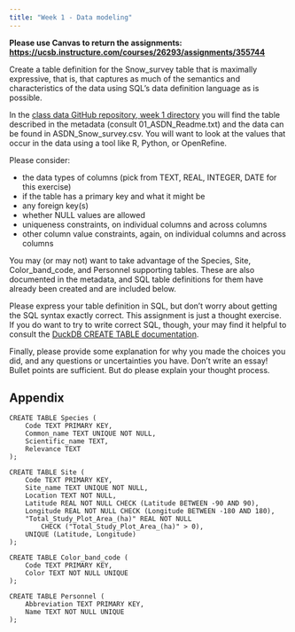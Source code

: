 ```yaml
---
title: "Week 1 - Data modeling"
---
```


**Please use Canvas to return the assignments: <https://ucsb.instructure.com/courses/26293/assignments/355744>**

Create a table definition for the Snow_survey table that is maximally expressive, that is, that captures as much of the semantics and characteristics of the data using SQL's data definition language as is possible.

In the [class data GitHub repository, week 1 directory](https://github.com/UCSB-Library-Research-Data-Services/bren-meds213-spring-2024-class-data/tree/main/week1) you will find the table described in the metadata (consult 01_ASDN_Readme.txt) and the data can be found in ASDN_Snow_survey.csv. You will want to look at the values that occur in the data using a tool like R, Python, or OpenRefine.

Please consider:

-   the data types of columns (pick from TEXT, REAL, INTEGER, DATE for this exercise)
-   if the table has a primary key and what it might be
-   any foreign key(s)
-   whether NULL values are allowed
-   uniqueness constraints, on individual columns and across columns
-   other column value constraints, again, on individual columns and across columns

You may (or may not) want to take advantage of the Species, Site, Color_band_code, and Personnel supporting tables. These are also documented in the metadata, and SQL table definitions for them have already been created and are included below.

Please express your table definition in SQL, but don't worry about getting the SQL syntax exactly correct. This assignment is just a thought exercise. If you do want to try to write correct SQL, though, your may find it helpful to consult the [DuckDB CREATE TABLE documentation](https://duckdb.org/docs/sql/statements/create_table).

Finally, please provide some explanation for why you made the choices you did, and any questions or uncertainties you have. Don't write an essay! Bullet points are sufficient.  But do please explain your thought process.

## Appendix

```         
CREATE TABLE Species (
    Code TEXT PRIMARY KEY,
    Common_name TEXT UNIQUE NOT NULL,
    Scientific_name TEXT,
    Relevance TEXT
);

CREATE TABLE Site (
    Code TEXT PRIMARY KEY,
    Site_name TEXT UNIQUE NOT NULL,
    Location TEXT NOT NULL,
    Latitude REAL NOT NULL CHECK (Latitude BETWEEN -90 AND 90),
    Longitude REAL NOT NULL CHECK (Longitude BETWEEN -180 AND 180),
    "Total_Study_Plot_Area_(ha)" REAL NOT NULL
        CHECK ("Total_Study_Plot_Area_(ha)" > 0),
    UNIQUE (Latitude, Longitude)
);

CREATE TABLE Color_band_code (
    Code TEXT PRIMARY KEY,
    Color TEXT NOT NULL UNIQUE
);

CREATE TABLE Personnel (
    Abbreviation TEXT PRIMARY KEY,
    Name TEXT NOT NULL UNIQUE
);
```
